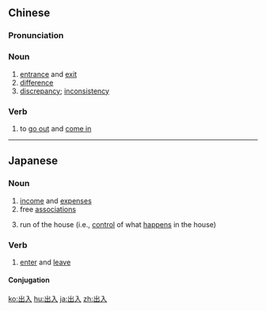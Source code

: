 ==Chinese==
{{zh-forms}}

===Pronunciation===
{{zh-pron
|m=chūrù
|c=ceot1 jap6
|h=pfs=chhut-ngi̍p
|mn=zz,kh:chhut-ji̍p/xm,qz,tp:chhut-li̍p
|cat=n,v
}}

===Noun===
{{zh-noun}}

# [[entrance]] and [[exit]]
# [[difference]]
# [[discrepancy]]; [[inconsistency]]

===Verb===
{{zh-verb}}

# to [[go out]] and [[come in]]

{{zh-cat|Advanced|Antonymous}}

----

==Japanese==
{{ja-kanjitab|しゅつ|にゅう|yomi=on}}

===Noun===
{{ja-noun|しゅつにゅう}}

# [[income]] and [[expense]]s
# free [[association]]s
# {{lb|ja|idiomatic|sort=しゅつにゅう}} run of the house (i.e., [[control]] of what [[happen]]s in the house)

===Verb===
{{ja-verb-suru|しゅつにゅう}}

# [[enter]] and [[leave]]

====Conjugation====
{{ja-suru|しゅつにゅう}}

[[ko:出入]]
[[hu:出入]]
[[ja:出入]]
[[zh:出入]]